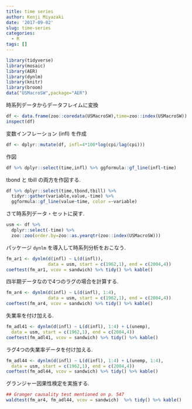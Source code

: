 ```yaml
---
title: time series
author: Kenji Miyazaki
date: '2017-09-02'
slug: time-series
categories:
  - R
tags: []
---
```


```r
library(tidyverse)
library(mosaic)
library(AER)
library(dynlm)
library(knitr)
library(broom)
data("USMacroSW",package="AER")
```


時系列データからデータフレイムに変換
```r
df <- data.frame(zoo::coredata(USMacroSW),time=zoo::index(USMacroSW))
inspect(df)
```

変数インフレーション (infl) を作成
```r
df <- dplyr::mutate(df, infl=4*100*log(cpi/lag(cpi)))
```

作図
```r
df %>% dplyr::select(time,infl) %>% ggformula::gf_line(infl~time)
```

tbond と tbill の両方を作図する.
```r
df %>% dplyr::select(time,tbond,tbill) %>% 
  tidyr::gather(variable,value,-time) %>% 
  ggformula::gf_line(value~time, color =~variable)
```

さて時系列データ・セットに戻す.
```r
usm <- df %>% 
  dplyr::select(-time) %>%
  zoo::zoo(order.by=zoo::as.yearqtr(zoo::index(USMacroSW)))
```

パッケージ `dynlm` を導入して時系列分析をおこなう.
```r
fm_ar1 <- dynlm(d(infl) ~ L(d(infl)),
                data = usm, start = c(1962,1), end = c(2004,4))
coeftest(fm_ar1, vcov = sandwich) %>% tidy() %>% kable()
```

四半期データなので4つのラグの場合を計算する.
```r
fm_ar4 <- dynlm(d(infl) ~ L(d(infl), 1:4), 
                data = usm, start = c(1962,1), end = c(2004,4))
coeftest(fm_ar4, vcov = sandwich) %>% tidy() %>% kable()

```

失業率を付け加える.
```r
fm_adl41 <- dynlm(d(infl) ~ L(d(infl), 1:4) + L(unemp),
  data = usm, start = c(1962,1), end = c(2004,4))
coeftest(fm_adl41, vcov = sandwich) %>% tidy() %>% kable()
```

ラグ4つの失業率データを付け加える.
```r
fm_adl44 <- dynlm(d(infl) ~ L(d(infl), 1:4) + L(unemp, 1:4),
  data = usm, start = c(1962,1), end = c(2004,4))
coeftest(fm_adl44, vcov = sandwich) %>% tidy() %>% kable()
```

グランジャー因果性検定を実施する.
```r
## Granger causality test mentioned on p. 547
waldtest(fm_ar4, fm_adl44, vcov = sandwich)  %>% tidy() %>% kable()
```

